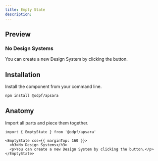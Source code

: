 ```yaml
---
title: Empty State
description: 
---
```

## Preview

<Preview>
  <Flex
    css={{
      flexDirection: "column",
      alignItems: "center",
      gap: "$3",
    }}
  >
    <EmptyState css={{ marginTop: 160 }}>
      <h3>No Design Systems</h3>
      <p>You can create a new Design System by clicking the button.</p>
    </EmptyState>
  </Flex>
</Preview>

## Installation

Install the component from your command line.

```bash
npm install @odpf/apsara
```


## Anatomy
Import all parts and piece them together.

```tsx outline=true
import { EmptyState } from '@odpf/apsara'

<EmptyState css={{ marginTop: 160 }}>
  <h3>No Design Systems</h3>
  <p>You can create a new Design System by clicking the button.</p>
</EmptyState>
```

